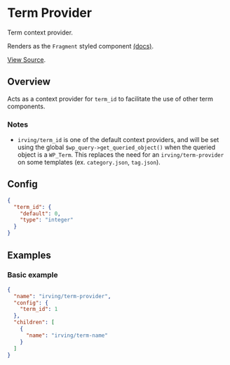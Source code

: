 <Meta title="WordPress Components|Term Provider" />

# Term Provider
Term context provider.

Renders as the `Fragment` styled component [(docs)](?path=/docs/styled-components-fragment--basic-eample).

[View Source](https://github.com/alleyinteractive/wp-irving/tree/master/inc/components/components/term-provider).

## Overview
Acts as a context provider for `term_id` to facilitate the use of other term components.

### Notes
* `irving/term_id` is one of the default context providers, and will be set using the global `$wp_query->get_queried_object()` when the queried object is a `WP_Term`. This replaces the need for an `irving/term-provider` on some templates (ex. `category.json`, `tag.json`).

## Config
```json
{
  "term_id": {
    "default": 0,
    "type": "integer"
  }
}
```

## Examples

### Basic example
```json
{
  "name": "irving/term-provider",
  "config": {
    "term_id": 1
  },
  "children": [
    {
      "name": "irving/term-name"
    }
  ]
}
```
